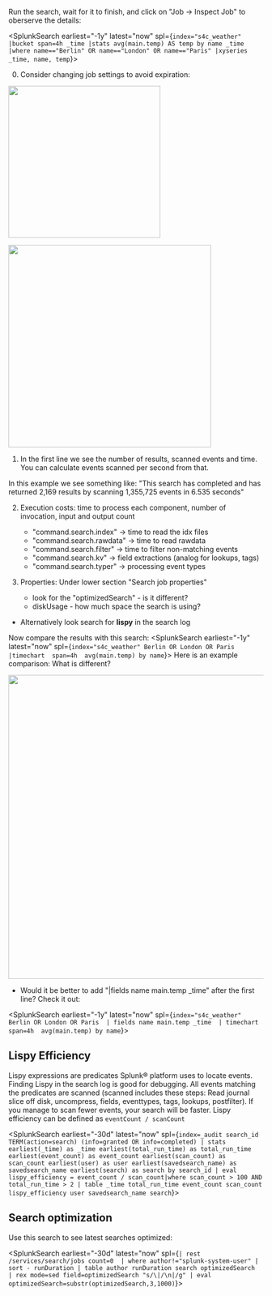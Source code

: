 
Run the search, wait for it to finish, and click on "Job -> Inspect Job" to oberserve the details: 

<SplunkSearch earliest="-1y" latest="now"  spl={`index="s4c_weather" 
|bucket span=4h _time
|stats avg(main.temp) AS temp by name _time
|where name=="Berlin" OR name=="London" OR name=="Paris"
|xyseries _time, name, temp`}>
</SplunkSearch>

0. Consider changing job settings to avoid expiration: 
<img src="/static/app/splunk4champions2/images/jobsettings1.png" width="300" />
<p>
<img src="/static/app/splunk4champions2/images/jobsettings2.png" width="400" />
</p>

1. In the first line we see the number of results, scanned events and time. 
You can calculate events scanned per second from that. 

In this example we see something like: 
"This search has completed and has returned 2,169 results by scanning 1,355,725 events in 6.535 seconds"



2. Execution costs: time to process each component, number of invocation, input and output count
    * "command.search.index" -> time to read the idx files 
    * "command.search.rawdata" -> time to read rawdata
    * "command.search.filter" -> time to filter non-matching events
    * "command.search.kv" -> field extractions (analog for lookups, tags)
    * "command.search.typer" -> processing event types


3. Properties:  Under lower section "Search job properties" 
    * look for the "optimizedSearch" - is it different?
    * diskUsage - how much space the search is using?

* Alternatively look search for <b>lispy</b> in the search log


 Now compare the results with this search: 
<SplunkSearch earliest="-1y" latest="now"  spl={`index="s4c_weather" Berlin OR London OR Paris 
|timechart  span=4h  avg(main.temp) by name`}>
</SplunkSearch>
Here is an example comparison: 
What is different? 
<p>
<img src="/static/app/splunk4champions2/images/jobcompare.png" width="600" />
</p>

* Would it be better to add "|fields name main.temp _time"
after the first line? Check it out:


<SplunkSearch earliest="-1y" latest="now"  spl={`index="s4c_weather" Berlin OR London OR Paris 
| fields name main.temp _time 
| timechart  span=4h  avg(main.temp) by name`}>
</SplunkSearch>

##  Lispy Efficiency
Lispy expressions are predicates Splunk® platform uses to locate events. Finding Lispy in the search log is good for debugging. All events matching the predicates are scanned 
(scanned includes these steps: Read journal slice off disk, uncompress, fields, eventtypes, tags, lookups, postfilter). If you manage to scan fewer events, your search will be faster. 
Lispy efficiency can be defined as `eventCount / scanCount`

<SplunkSearch earliest="-30d" latest="now" spl={`index=_audit search_id TERM(action=search) (info=granted OR info=completed)
| stats earliest(_time) as _time earliest(total_run_time) as total_run_time earliest(event_count) as event_count earliest(scan_count) as scan_count earliest(user) as user earliest(savedsearch_name) as savedsearch_name earliest(search) as search by search_id
| eval lispy_efficiency = event_count / scan_count|where scan_count > 100 AND total_run_time > 2
| table _time total_run_time event_count scan_count lispy_efficiency user savedsearch_name search`}>
</SplunkSearch>

## Search optimization 
Use this search to see latest searches optimized: 

<SplunkSearch earliest="-30d" latest="now" spl={`| rest /services/search/jobs count=0 
| where author!="splunk-system-user"
| sort - runDuration
| table author runDuration search optimizedSearch 
| rex mode=sed field=optimizedSearch "s/\|/\n|/g"
| eval optimizedSearch=substr(optimizedSearch,3,1000)`}>
</SplunkSearch>
